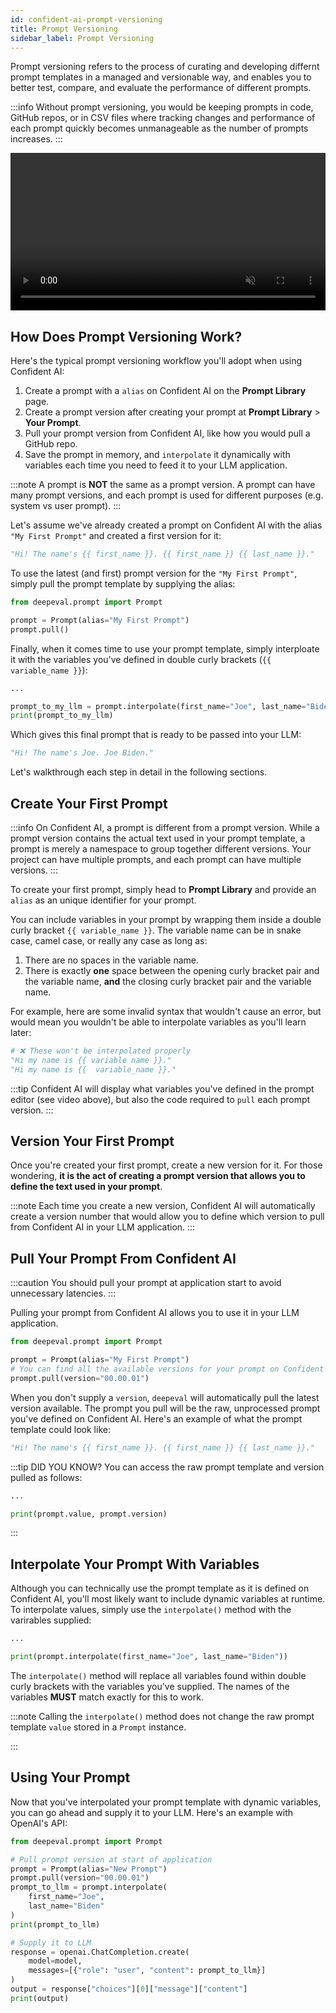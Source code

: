 ```yaml
---
id: confident-ai-prompt-versioning
title: Prompt Versioning
sidebar_label: Prompt Versioning
---
```


Prompt versioning refers to the process of curating and developing differnt prompt templates in a managed and versionable way, and enables you to better test, compare, and evaluate the performance of different prompts.

:::info
Without prompt versioning, you would be keeping prompts in code, GitHub repos, or in CSV files where tracking changes and performance of each prompt quickly becomes unmanageable as the number of prompts increases.
:::

<video width="100%" controls muted playsInline>
  <source
    src="https://confident-docs.s3.us-east-1.amazonaws.com/confident-prompt-versioning.mp4"
    type="video/mp4"
  />
</video>

## How Does Prompt Versioning Work?

Here's the typical prompt versioning workflow you'll adopt when using Confident AI:

1. Create a prompt with a `alias` on Confident AI on the **Prompt Library** page.
2. Create a prompt version after creating your prompt at **Prompt Library** > **Your Prompt**.
3. Pull your prompt version from Confident AI, like how you would pull a GitHub repo.
4. Save the prompt in memory, and `interpolate` it dynamically with variables each time you need to feed it to your LLM application.

:::note
A prompt is **NOT** the same as a prompt version. A prompt can have many prompt versions, and each prompt is used for different purposes (e.g. system vs user prompt).
:::

Let's assume we've already created a prompt on Confident AI with the alias `"My First Prompt"` and created a first version for it:

```python
"Hi! The name's {{ first_name }}. {{ first_name }} {{ last_name }}."
```

To use the latest (and first) prompt version for the `"My First Prompt"`, simply pull the prompt template by supplying the alias:

```python
from deepeval.prompt import Prompt

prompt = Prompt(alias="My First Prompt")
prompt.pull()
```

Finally, when it comes time to use your prompt template, simply interploate it with the variables you've defined in double curly brackets (`{{ variable_name }}`):

```python
...

prompt_to_my_llm = prompt.interpolate(first_name="Joe", last_name="Biden")
print(prompt_to_my_llm)
```

Which gives this final prompt that is ready to be passed into your LLM:

```python
"Hi! The name's Joe. Joe Biden."
```

Let's walkthrough each step in detail in the following sections.

## Create Your First Prompt

:::info
On Confident AI, a prompt is different from a prompt version. While a prompt version contains the actual text used in your prompt template, a prompt is merely a namespace to group together different versions. Your project can have multiple prompts, and each prompt can have multiple versions.
:::

To create your first prompt, simply head to **Prompt Library** and provide an `alias` as an unique identifier for your prompt.

You can include variables in your prompt by wrapping them inside a double curly bracket `{{ variable_name }}`. The variable name can be in snake case, camel case, or really any case as long as:

1. There are no spaces in the variable name.
2. There is exactly **one** space between the opening curly bracket pair and the variable name, **and** the closing curly bracket pair and the variable name.

For example, here are some invalid syntax that wouldn't cause an error, but would mean you wouldn't be able to interpolate variables as you'll learn later:

```python
# ❌ These won't be interpolated properly
"Hi my name is {{ variable name }}."
"Hi my name is {{  variable_name }}."
```

:::tip
Confident AI will display what variables you've defined in the prompt editor (see video above), but also the code required to `pull` each prompt version.
:::

## Version Your First Prompt

Once you're created your first prompt, create a new version for it. For those wondering, **it is the act of creating a prompt version that allows you to define the text used in your prompt**.

:::note
Each time you create a new version, Confident AI will automatically create a version number that would allow you to define which version to pull from Confident AI in your LLM application.
:::

## Pull Your Prompt From Confident AI

:::caution
You should pull your prompt at application start to avoid unnecessary latencies.
:::

Pulling your prompt from Confident AI allows you to use it in your LLM application.

```python
from deepeval.prompt import Prompt

prompt = Prompt(alias="My First Prompt")
# You can find all the available versions for your prompt on Confident AI
prompt.pull(version="00.00.01")
```

When you don't supply a `version`, `deepeval` will automatically pull the latest version available. The prompt you pull will be the raw, unprocessed prompt you've defined on Confident AI. Here's an example of what the prompt template could look like:

```python
"Hi! The name's {{ first_name }}. {{ first_name }} {{ last_name }}."
```

:::tip DID YOU KNOW?
You can access the raw prompt template and version pulled as follows:

```python
...

print(prompt.value, prompt.version)
```

:::

## Interpolate Your Prompt With Variables

Although you can technically use the prompt template as it is defined on Confident AI, you'll most likely want to include dynamic variables at runtime. To interpolate values, simply use the `interpolate()` method with the varirables supplied:

```python
...

print(prompt.interpolate(first_name="Joe", last_name="Biden"))
```

The `interpolate()` method will replace all variables found within double curly brackets with the variables you've supplied. The names of the variables **MUST** match exactly for this to work.

:::note
Calling the `interpolate()` method does not change the raw prompt template `value` stored in a `Prompt` instance.

:::

## Using Your Prompt

Now that you've interpolated your prompt template with dynamic variables, you can go ahead and supply it to your LLM. Here's an example with OpenAI's API:

```python
from deepeval.prompt import Prompt

# Pull prompt version at start of application
prompt = Prompt(alias="New Prompt")
prompt.pull(version="00.00.01")
prompt_to_llm = prompt.interpolate(
    first_name="Joe",
    last_name="Biden"
)
print(prompt_to_llm)

# Supply it to LLM
response = openai.ChatCompletion.create(
    model=model,
    messages=[{"role": "user", "content": prompt_to_llm}]
)
output = response["choices"][0]["message"]["content"]
print(output)
```
